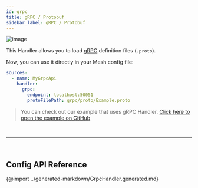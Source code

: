```yaml
---
id: grpc
title: gRPC / Protobuf
sidebar_label: gRPC / Protobuf
---
```

![image](https://user-images.githubusercontent.com/20847995/79218793-b27dcf00-7e59-11ea-8f0f-df97503f5494.png)

This Handler allows you to load [gRPC](https://grpc.io) definition files (`.proto`).

<PackageInstall packages="@graphql-mesh/grpc" />

Now, you can use it directly in your Mesh config file:

```yaml
sources:
  - name: MyGrpcApi
    handler:
      grpc:
        endpoint: localhost:50051
        protoFilePath: grpc/proto/Example.proto
```

> You can check out our example that uses gRPC Handler.
[Click here to open the example on GitHub](https://github.com/Urigo/graphql-mesh/tree/master/examples/grpc-example)



<p>&nbsp;</p>

------

<p>&nbsp;</p>


## Config API Reference

{@import ../generated-markdown/GrpcHandler.generated.md}

